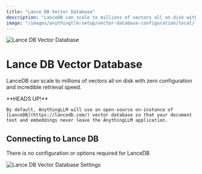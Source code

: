 ```yaml
---
title: "Lance DB Vector Database"
description: "LanceDB can scale to millions of vectors all on disk with zero configuration and incredible retrieval speed."
image: "/images/anythingllm-setup/vector-database-configuration/local/lancedb/thumbnail.png"
---
```



<Image
  src="/images/anythingllm-setup/vector-database-configuration/local/lancedb/thumbnail.png" 
  height={1080} 
  width={1920} 
  quality={100}
  alt="Lance DB Vector Database"
/>


# Lance DB Vector Database

LanceDB can scale to millions of vectors all on disk with zero configuration and incredible retrieval speed.

<Callout type="info" emoji="️💡">
  **HEADS UP!**

    By default, AnythingLLM will use an open-source on-instance of [LanceDB](https://lancedb.com/) vector database so that your document text and embeddings never leave the AnythingLLM application.
</Callout>


## Connecting to Lance DB

There is no configuration or options required for LanceDB

<Image
  src="/images/anythingllm-setup/vector-database-configuration/local/lancedb/lancedb-vectordb.png" 
  height={1080} 
  width={1920} 
  quality={100}
  alt="Lance DB Vector Database Settings"
/>

